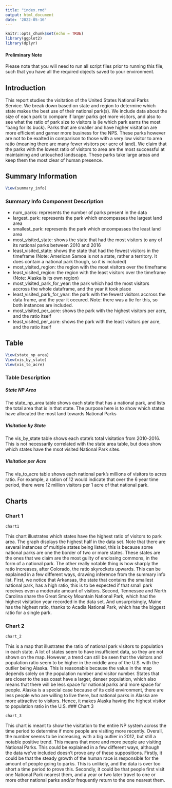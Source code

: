 ```yaml
---
title: "index.rmd"
output: html_document
date: '2022-05-16'
---
```


```r
knitr::opts_chunk$set(echo = TRUE)
library(ggplot2)
library(dplyr)
```

#### Preliminary Note

Please note that you will need to run all script files prior to running this file, such that you have all the required objects saved to your environment.

## Introduction

This report studies the visitation of the United States National Parks Service. We break down based on state and region to determine which state makes the best use of their national park(s). We include data about the size of each park to compare if larger parks get more visitors, and also to see what the ratio of park size to visitors is (ie which park earns the most "bang for its buck). Parks that are smaller and have higher visitation are more efficient and garner more business for the NPS. These parks however are not to be exalted in comparison to those with a very low visitor to area ratio (meaning there are many fewer visitors per acre of land). We claim that the parks with the lowest ratio of visitors to area are the most successful at maintaining and untouched landscape. These parks take large areas and keep them the most clear of human presence.

## Summary Information

```r
View(summary_info)
```

### Summary Info Component Description

- num_parks: represents the number of parks present in the data
- largest_park: represents the park which encompasses the largest land area
- smallest_park: represents the park which encompasses the least land area
- most_visited_state: shows the state that had the most visitors to any of its national parks between 2010 and 2016
- least_visited_state: shows the state that had the fewest visitors in the timeframe (Note: American Samoa is not a state, rather a territory. It does contain a national park though, so it is included)
- most_visited_region: the region with the most visitors over the timeframe
- least_visited_region: the region with the least visitors over the timeframe (Note: Alaska is its own region)
- most_visited_park_for_year: the park which had the most visitors accross the whole dataframe, and the year it took place
- least_visited_park_for_year: the park with the fewest visitors accross the data frame, and the year it occured. Note: there was a tie for this, so both instances are included.
- most_visited_per_acre: shows the park with the highest visitors per acre, and the ratio itself
- least_visited_per_acre: shows the park with the least visitors per acre, and the ratio itself

## Table

```r
View(state_np_area)
View(vis_by_state)
View(vis_to_acre)
```

### Table Description

##### State NP Area

The state_np_area table shows each state that has a national park, and lists the total area that is in that state. The purpose here is to show which states have allocated the most land towards National Parks

##### Visitation by State

The vis_by_state table shows each state's total visitation from 2010-2016. This is not necessarily correlated with the state area table, but does show which states have the msot visited National Park sites.

##### Visitation per Acre

The vis_to_acre table shows each national park's millions of visitors to acres ratio. For example, a ration of 12 would indicate that over the 6 year time period, there were 12 million visitors per 1 acre of that national park.

## Charts

### Chart 1

```r
chart1
```
This chart illustrates which states have the highest ratio of visitors to park area. The graph displays the highest half in the data set. Note that there are several instances of multiple states being listed, this is because some national parks are one the border of two or more states. These states are the ones that we claim are the most guilty of enclosing commons, in the form of a national park. The other really notable thing is how sharply the ratio increases, after Colorado, the ratio skyrockets upwards. This can be explained in a few different ways, drawing inference from the summary info list. First, we notice that Arkansas, the state that contains the smallest national park, has a high ratio, this is to be expected if that small park receives even a moderate amount of visitors. Second, Tennessee and North Carolina share the Great Smoky Mountain National Park, which had the highest visitation year recorded in the data set. And unsurprisingly, Maine has the highest ratio, thanks to Acadia National Park, which has the biggest ratio for a single park.

### Chart 2

```r
chart_2
```  

This is a map that illustrates the ratio of national park visitors to population in each state. A lot of states seem to have insufficient data, so they are not shown on the map. However, a trend can still be seen that the visitors and population ratio seem to be higher in the middle area of the U.S. with the outlier being Alaska. This is reasonable because the value in the map depends solely on the population number and visitor number. States that are closer to the sea coast have a larger, denser population, which also means that there will be less space for national parks and more space for people. Alaska is a special case because of its cold environment, there are less people who are willing to live there, but national parks in Alaska are more attractive to visitors. Hence, it makes Alaska having the highest visitor to population ratio in the U.S.
### Chart 3

```r
chart_3
```

This chart is  meant to show the visitation to the entire NP system across the time period to determine if more people are visiting more recently. Overall, the number seems to be increasing, with a big outlier in 2012, but still a notable positive trend. This means that more and more people are visiting National Parks. This could be explained in a few different ways, although the data we've included doesn't prove any of these suppositions. Firstly, it could be that the steady growth of the human race is responsible for the amount of people going to parks. This is unlikely, and the data is over too short a time period to prove this. Secondly, it  could be that people first visit one National Park nearest them, and a year or two later travel to one or more other national parks and/or frequently return to the one nearest them.
